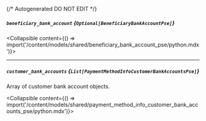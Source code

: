 {/* Autogenerated DO NOT EDIT  */}

##### `beneficiary_bank_account` *{`Optional[BeneficiaryBankAccountPse]`}*
<Collapsible content={() => import('/content/models/shared/beneficiary_bank_account_pse/python.mdx')}>
</Collapsible>

---
##### `customer_bank_accounts` *{`List[PaymentMethodInfoCustomerBankAccountsPse]`}*
Array of customer bank account objects.

<Collapsible content={() => import('/content/models/shared/payment_method_info_customer_bank_accounts_pse/python.mdx')}>
</Collapsible>

